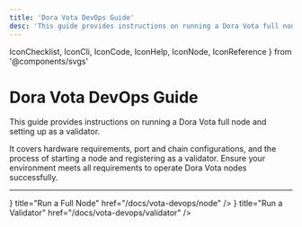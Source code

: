 ```yaml
---
title: 'Dora Vota DevOps Guide'
desc: 'This guide provides instructions on running a Dora Vota full node and setting up as a validator. It covers hardware requirements, port and chain configurations, and the process of starting a node and registering as a validator. Ensure your environment meets all requirements to operate Dora Vota nodes successfully.'
---
```


  IconChecklist,
  IconCli,
  IconCode,
  IconHelp,
  IconNode,
  IconReference
} from '@components/svgs'

# Dora Vota DevOps Guide

This guide provides instructions on running a Dora Vota full node and setting up as a validator.

It covers hardware requirements, port and chain configurations, and the process of starting a node and registering as a validator. Ensure your environment meets all requirements to operate Dora Vota nodes successfully.

---

<Cards num={2}>
  <Cards.Card
    icon={<IconCli />}
    title="Run a Full Node"
    href="/docs/vota-devops/node"
  />
  <Cards.Card
    icon={<IconNode />}
    title="Run a Validator"
    href="/docs/vota-devops/validator"
  />
</Cards>
